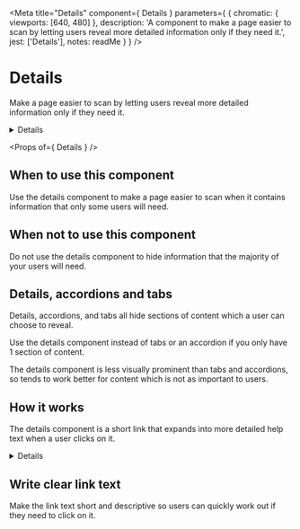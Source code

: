 
<Meta
  title="Details"
  component={ Details }
  parameters={ {
    chromatic: { viewports: [640, 480] },
    description: 'A component to make a page easier to scan by letting users reveal more detailed information only if they need it.',
    jest: ['Details'],
    notes: readMe
  } }
/>

# Details

Make a page easier to scan by letting users reveal more detailed information only if they need it.

<Preview withToolbar>
  <Story name="Details">
    <Details summary="Help with nationality">
      We need to know your nationality so we can work out which elections you’re entitled to vote in. If you cannot provide your nationality, you’ll have to send copies of identity documents through the post.
    </Details>
  </Story>
</Preview>

<Props of={ Details } />


## When to use this component

Use the details component to make a page easier to scan when it contains information that only some users will need.


## When not to use this component

Do not use the details component to hide information that the majority of your users will need.


## Details, accordions and tabs

Details, accordions, and tabs all hide sections of content which a user can choose to reveal.

Use the details component instead of tabs or an accordion if you only have 1 section of content.

The details component is less visually prominent than tabs and accordions, so tends to work better for content which is not as important to users.


## How it works

The details component is a short link that expands into more detailed help text when a user clicks on it.

<Preview>
  <Story name="Standard">
    <Details summary="Help with nationality">
      We need to know your nationality so we can work out which elections you’re entitled to vote in. If you cannot provide your nationality, you’ll have to send copies of identity documents through the post.
    </Details>
  </Story>
</Preview>


## Write clear link text

Make the link text short and descriptive so users can quickly work out if they need to click on it.
